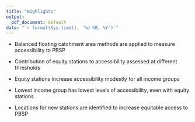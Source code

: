 ```yaml
---
title: "Highlights"
output:
  pdf_document: default
date: "`r format(Sys.time(), '%d %B, %Y')`"
---
```


* Balanced floating catchment area methods are applied to measure accessibility to PBSP

* Contribution of equity stations to accessibility assessed at different thresholds

* Equity stations increase accessibility modestly for all income groups

* Lowest income group has lowest levels of accessibility, even with equity stations

* Locations for new stations are identified to increase equitable access to PBSP
